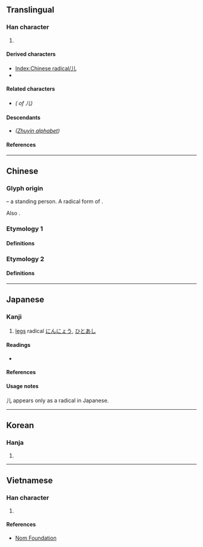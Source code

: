 {{also|ㄦ|ル|几|兒}}
{{character info/new}}
==Translingual==
{{Han simplified forms|兒|児|儿}}
{{stroke order|strokes=2}}
{{stroke order|type=animate}}

===Han character===
{{Han char|rn=10|rad=儿|as=00|sn=2|four=22010|canj=LU|ids=⿰丿乚}}

# {{mul-kangxi radical-def}}

====Derived characters====
* [[Index:Chinese radical/儿]]
* {{l|mul|[[尣]], [[圥]], [[灮]], [[皃]], [[見]]([[见]]), [[完]], [[羌]], [[虎]], [[亮]], [[竟]], [[匹]]}}

====Related characters====
* {{l|mul|兒}} ''({{w|Traditional Chinese|Traditional form}} of 儿)''

====Descendants====
* {{l|mul|ㄦ}} ''([[Appendix:Zhuyin script|Zhuyin alphabet]])''
<!-- Note: Not related to Katakana ル which is descended from 流-->

====References====
{{Han ref|kx=0123.010|dkj=01336|dj=0257.210|hdz=10264.040|uh=513F}}

----

==Chinese==

===Glyph origin===
{{Han etym}}
{{liushu|p}} – a standing person. A radical form of {{m|zh|人}}.

Also {{Han simp|兒|f=臼|t=&nbsp;|nocap=y}}.

===Etymology 1===

====Definitions====
{{zh-see|兒}}

===Etymology 2===

====Definitions====
{{zh-see|人|v}}

----

==Japanese==

===Kanji===
{{ja-kanji|grade=r|rs=儿00}}

# [[legs]] radical [[にんにょう]], [[ひとあし]]

====Readings====
* {{ja-readings|on=[[じん]] (jin), [[にん]] (nin)|kun=[[がい]] (gai), [[にんにょう]] (ninnyou)}}

====References====
{{ja-kref
|jis=5139
|ku=4925
|shift=9958
|euc=D1B9
|freq=''radical''
|nelson=''not listed''
|newnelson=340
|halpern=4
|kld=''not listed''
|heisig=''not listed''
|tuttle=0a2.2
}}

====Usage notes====
儿 appears only as a radical in Japanese.

----

==Korean==

===Hanja===
{{ko-hanja|hangeul=[[인]], [[궤]]|rv=in, gwe|mr=in, kwe}}

# {{defn|lang=ko|sort=儿00}}

----

==Vietnamese==

===Han character===
{{vi-hantu|[[nhân]], [[nhi]]|rs=儿00}}

# {{defn|lang=vi|sort=儿00}}

====References====
* [http://nomfoundation.org/common/nom_details.php?codepoint=513f Nom Foundation]
